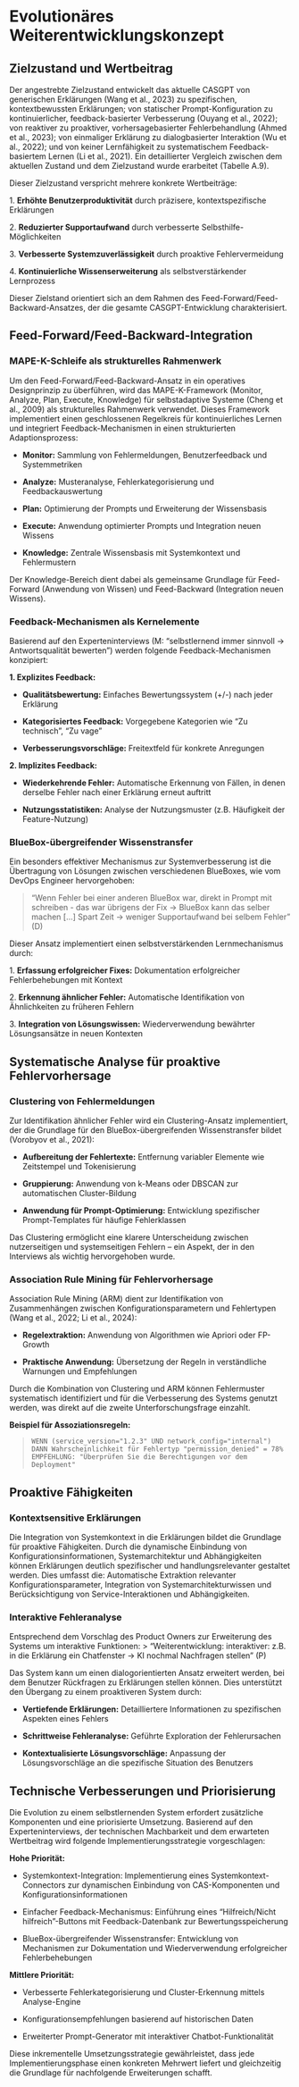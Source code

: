 # Evolutionäres Weiterentwicklungskonzept

## Zielzustand und Wertbeitrag

Der angestrebte Zielzustand entwickelt das aktuelle CASGPT von generischen Erklärungen (Wang et al., 2023) zu spezifischen, kontextbewussten Erklärungen; von statischer Prompt-Konfiguration zu kontinuierlicher, feedback-basierter Verbesserung (Ouyang et al., 2022); von reaktiver zu proaktiver, vorhersagebasierter Fehlerbehandlung (Ahmed et al., 2023); von einmaliger Erklärung zu dialogbasierter Interaktion (Wu et al., 2022); und von keiner Lernfähigkeit zu systematischem Feedback-basiertem Lernen (Li et al., 2021). Ein detaillierter Vergleich zwischen dem aktuellen Zustand und dem Zielzustand wurde erarbeitet (Tabelle A.9).

Dieser Zielzustand verspricht mehrere konkrete Wertbeiträge:

1\. **Erhöhte Benutzerproduktivität** durch präzisere, kontextspezifische Erklärungen

2\. **Reduzierter Supportaufwand** durch verbesserte Selbsthilfe-Möglichkeiten

3\. **Verbesserte Systemzuverlässigkeit** durch proaktive Fehlervermeidung

4\. **Kontinuierliche Wissenserweiterung** als selbstverstärkender Lernprozess

Dieser Zielstand orientiert sich an dem Rahmen des Feed-Forward/Feed-Backward-Ansatzes, der die gesamte CASGPT-Entwicklung charakterisiert.

## Feed-Forward/Feed-Backward-Integration

### MAPE-K-Schleife als strukturelles Rahmenwerk

Um den Feed-Forward/Feed-Backward-Ansatz in ein operatives Designprinzip zu überführen, wird das MAPE-K-Framework (Monitor, Analyze, Plan, Execute, Knowledge) für selbstadaptive Systeme (Cheng et al., 2009) als strukturelles Rahmenwerk verwendet. Dieses Framework implementiert einen geschlossenen Regelkreis für kontinuierliches Lernen und integriert Feedback-Mechanismen in einen strukturierten Adaptionsprozess:

-   **Monitor:** Sammlung von Fehlermeldungen, Benutzerfeedback und Systemmetriken

-   **Analyze:** Musteranalyse, Fehlerkategorisierung und Feedbackauswertung

-   **Plan:** Optimierung der Prompts und Erweiterung der Wissensbasis

-   **Execute:** Anwendung optimierter Prompts und Integration neuen Wissens

-   **Knowledge:** Zentrale Wissensbasis mit Systemkontext und Fehlermustern

Der Knowledge-Bereich dient dabei als gemeinsame Grundlage für Feed-Forward (Anwendung von Wissen) und Feed-Backward (Integration neuen Wissens).

### Feedback-Mechanismen als Kernelemente

Basierend auf den Experteninterviews (M: "selbstlernend immer sinnvoll → Antwortsqualität bewerten") werden folgende Feedback-Mechanismen konzipiert:

**1. Explizites Feedback:**

-   **Qualitätsbewertung:** Einfaches Bewertungssystem (+/-) nach jeder Erklärung

-   **Kategorisiertes Feedback:** Vorgegebene Kategorien wie "Zu technisch", "Zu vage"

-   **Verbesserungsvorschläge:** Freitextfeld für konkrete Anregungen

**2. Implizites Feedback:**

-   **Wiederkehrende Fehler:** Automatische Erkennung von Fällen, in denen derselbe Fehler nach einer Erklärung erneut auftritt

-   **Nutzungsstatistiken:** Analyse der Nutzungsmuster (z.B. Häufigkeit der Feature-Nutzung)

### BlueBox-übergreifender Wissenstransfer

Ein besonders effektiver Mechanismus zur Systemverbesserung ist die Übertragung von Lösungen zwischen verschiedenen BlueBoxes, wie vom DevOps Engineer hervorgehoben:

> "Wenn Fehler bei einer anderen BlueBox war, direkt in Prompt mit schreiben - das war übrigens der Fix → BlueBox kann das selber machen \[...\] Spart Zeit → weniger Supportaufwand bei selbem Fehler" (D)

Dieser Ansatz implementiert einen selbstverstärkenden Lernmechanismus durch:

1\. **Erfassung erfolgreicher Fixes:** Dokumentation erfolgreicher Fehlerbehebungen mit Kontext

2\. **Erkennung ähnlicher Fehler:** Automatische Identifikation von Ähnlichkeiten zu früheren Fehlern

3\. **Integration von Lösungswissen:** Wiederverwendung bewährter Lösungsansätze in neuen Kontexten

## Systematische Analyse für proaktive Fehlervorhersage

### Clustering von Fehlermeldungen

Zur Identifikation ähnlicher Fehler wird ein Clustering-Ansatz implementiert, der die Grundlage für den BlueBox-übergreifenden Wissenstransfer bildet (Vorobyov et al., 2021):

-   **Aufbereitung der Fehlertexte:** Entfernung variabler Elemente wie Zeitstempel und Tokenisierung

-   **Gruppierung:** Anwendung von k-Means oder DBSCAN zur automatischen Cluster-Bildung

-   **Anwendung für Prompt-Optimierung:** Entwicklung spezifischer Prompt-Templates für häufige Fehlerklassen

Das Clustering ermöglicht eine klarere Unterscheidung zwischen nutzerseitigen und systemseitigen Fehlern – ein Aspekt, der in den Interviews als wichtig hervorgehoben wurde.

### Association Rule Mining für Fehlervorhersage

Association Rule Mining (ARM) dient zur Identifikation von Zusammenhängen zwischen Konfigurationsparametern und Fehlertypen (Wang et al., 2022; Li et al., 2024):

-   **Regelextraktion:** Anwendung von Algorithmen wie Apriori oder FP-Growth

-   **Praktische Anwendung:** Übersetzung der Regeln in verständliche Warnungen und Empfehlungen

Durch die Kombination von Clustering und ARM können Fehlermuster systematisch identifiziert und für die Verbesserung des Systems genutzt werden, was direkt auf die zweite Unterforschungsfrage einzahlt.

**Beispiel für Assoziationsregeln:**

> `WENN (service_version="1.2.3" UND network_config="internal") DANN Wahrscheinlichkeit für Fehlertyp "permission_denied" = 78% EMPFEHLUNG: "Überprüfen Sie die Berechtigungen vor dem Deployment"`

## Proaktive Fähigkeiten

### Kontextsensitive Erklärungen

Die Integration von Systemkontext in die Erklärungen bildet die Grundlage für proaktive Fähigkeiten. Durch die dynamische Einbindung von Konfigurationsinformationen, Systemarchitektur und Abhängigkeiten können Erklärungen deutlich spezifischer und handlungsrelevanter gestaltet werden. Dies umfasst die: Automatische Extraktion relevanter Konfigurationsparameter, Integration von Systemarchitekturwissen und Berücksichtigung von Service-Interaktionen und Abhängigkeiten.

### Interaktive Fehleranalyse

Entsprechend dem Vorschlag des Product Owners zur Erweiterung des Systems um interaktive Funktionen: \> "Weiterentwicklung: interaktiver: z.B. in die Erklärung ein Chatfenster → KI nochmal Nachfragen stellen" (P)

Das System kann um einen dialogorientierten Ansatz erweitert werden, bei dem Benutzer Rückfragen zu Erklärungen stellen können. Dies unterstützt den Übergang zu einem proaktiveren System durch:

-   **Vertiefende Erklärungen:** Detailliertere Informationen zu spezifischen Aspekten eines Fehlers

-   **Schrittweise Fehleranalyse:** Geführte Exploration der Fehlerursachen

-   **Kontextualisierte Lösungsvorschläge:** Anpassung der Lösungsvorschläge an die spezifische Situation des Benutzers

## Technische Verbesserungen und Priorisierung

Die Evolution zu einem selbstlernenden System erfordert zusätzliche Komponenten und eine priorisierte Umsetzung. Basierend auf den Experteninterviews, der technischen Machbarkeit und dem erwarteten Wertbeitrag wird folgende Implementierungsstrategie vorgeschlagen:

**Hohe Priorität:**

-   Systemkontext-Integration: Implementierung eines Systemkontext-Connectors zur dynamischen Einbindung von CAS-Komponenten und Konfigurationsinformationen

-   Einfacher Feedback-Mechanismus: Einführung eines "Hilfreich/Nicht hilfreich"-Buttons mit Feedback-Datenbank zur Bewertungsspeicherung

-   BlueBox-übergreifender Wissenstransfer: Entwicklung von Mechanismen zur Dokumentation und Wiederverwendung erfolgreicher Fehlerbehebungen

**Mittlere Priorität:**

-   Verbesserte Fehlerkategorisierung und Cluster-Erkennung mittels Analyse-Engine

-   Konfigurationsempfehlungen basierend auf historischen Daten

-   Erweiterter Prompt-Generator mit interaktiver Chatbot-Funktionalität

Diese inkrementelle Umsetzungsstrategie gewährleistet, dass jede Implementierungsphase einen konkreten Mehrwert liefert und gleichzeitig die Grundlage für nachfolgende Erweiterungen schafft.